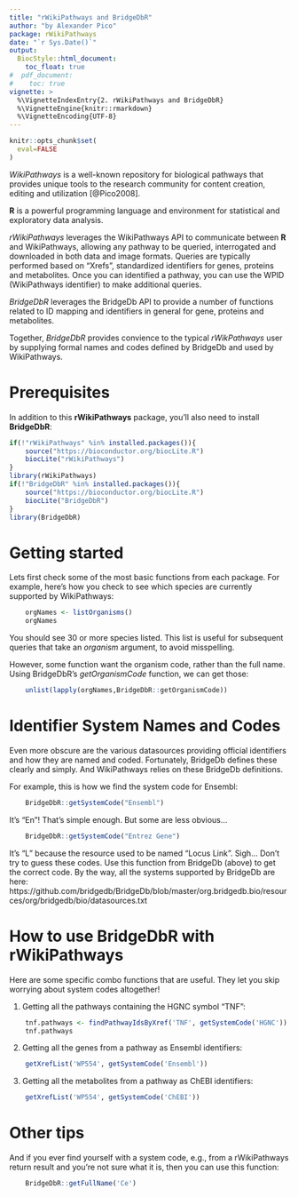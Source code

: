 ```yaml
---
title: "rWikiPathways and BridgeDbR"
author: "by Alexander Pico"
package: rWikiPathways
date: "`r Sys.Date()`"
output: 
  BiocStyle::html_document:
    toc_float: true
#  pdf_document:
#    toc: true 
vignette: >
  %\VignetteIndexEntry{2. rWikiPathways and BridgeDbR}
  %\VignetteEngine{knitr::rmarkdown}
  %\VignetteEncoding{UTF-8}
---
```

```r
knitr::opts_chunk$set(
  eval=FALSE
)
```

*WikiPathways* is a well-known repository for biological pathways that provides unique tools to the research community for content creation, editing and utilization [@Pico2008].

**R** is a powerful programming language and environment for statistical and exploratory data analysis.

*rWikiPathways* leverages the WikiPathways API to communicate between **R** and WikiPathways, allowing any pathway to be queried, interrogated and downloaded in both data and image formats. Queries are typically performed based on "Xrefs", standardized identifiers for genes, proteins and metabolites. Once you can identified a pathway, you can use the WPID (WikiPathways identifier) to make additional queries.

*BridgeDbR* leverages the BridgeDb API to provide a number of functions related to 
ID mapping and identifiers in general for gene, proteins and metabolites.

Together, *BridgeDbR* provides convience to the typical *rWikPathways* user by supplying formal names and codes defined by BridgeDb and used by WikiPathways.

# Prerequisites

In addition to this **rWikiPathways** package, you'll also need to install **BridgeDbR**:

```r
if(!"rWikiPathways" %in% installed.packages()){
    source("https://bioconductor.org/biocLite.R")
    biocLite("rWikiPathways")
}
library(rWikiPathways)
if(!"BridgeDbR" %in% installed.packages()){
    source("https://bioconductor.org/biocLite.R")
    biocLite("BridgeDbR")
}
library(BridgeDbR)
```

# Getting started
Lets first check some of the most basic functions from each package. For example, here's how you check to see which species are currently supported by WikiPathways:

```r
    orgNames <- listOrganisms()
    orgNames
```

You should see 30 or more species listed. This list is useful for subsequent queries that take an *organism* argument, to avoid misspelling.  

However, some function want the organism code, rather than the full name. Using BridgeDbR's *getOrganismCode* function, we can get those:
```r
    unlist(lapply(orgNames,BridgeDbR::getOrganismCode))
```

# Identifier System Names and Codes
Even more obscure are the various datasources providing official identifiers and how they are named and coded. Fortunately, BridgeDb defines these clearly and simply. And WikiPathways relies on these BridgeDb definitions. 

For example, this is how we find the system code for Ensembl:
```r
    BridgeDbR::getSystemCode("Ensembl")
```

It's "En"! That's simple enough. But some are less obvious...
```r
    BridgeDbR::getSystemCode("Entrez Gene")
```

It's "L" because the resource used to be named "Locus Link". Sigh... Don't try to guess these codes. Use this function from BridgeDb (above) to get the correct code. By the way, all the systems supported by BridgeDb are here:
https://github.com/bridgedb/BridgeDb/blob/master/org.bridgedb.bio/resources/org/bridgedb/bio/datasources.txt

# How to use BridgeDbR with rWikiPathways
Here are some specific combo functions that are useful. They let you skip worrying about system codes altogether!

1. Getting all the pathways containing the HGNC symbol "TNF":

```r
    tnf.pathways <- findPathwayIdsByXref('TNF', getSystemCode('HGNC'))
    tnf.pathways
```

2. Getting all the genes from a pathway as Ensembl identifiers:
```r
    getXrefList('WP554', getSystemCode('Ensembl'))
```

3. Getting all the metabolites from a pathway as ChEBI identifiers:
```r
    getXrefList('WP554', getSystemCode('ChEBI'))
```

# Other tips

And if you ever find yourself with a system code, e.g., from a rWikiPathways return result and you're not sure what it is, then you can use this function:

```r
    BridgeDbR::getFullName('Ce')
```